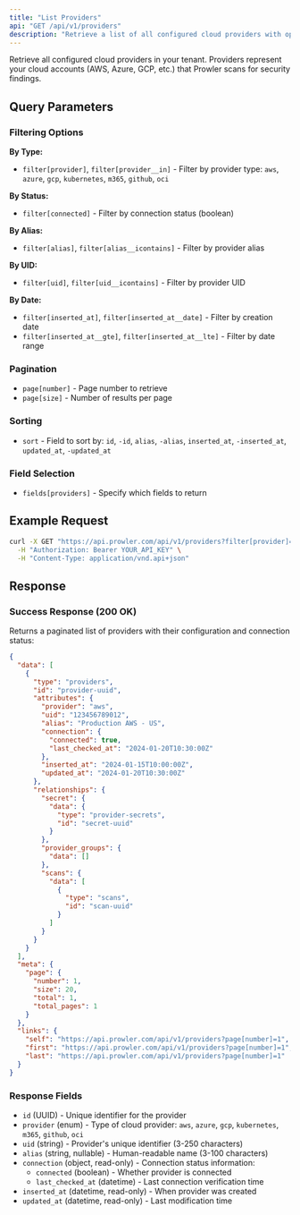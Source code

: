```yaml
---
title: "List Providers"
api: "GET /api/v1/providers"
description: "Retrieve a list of all configured cloud providers with options for filtering."
---
```


Retrieve all configured cloud providers in your tenant. Providers represent your cloud accounts (AWS, Azure, GCP, etc.) that Prowler scans for security findings.

## Query Parameters

### Filtering Options

**By Type:**
- `filter[provider]`, `filter[provider__in]` - Filter by provider type: `aws`, `azure`, `gcp`, `kubernetes`, `m365`, `github`, `oci`

**By Status:**
- `filter[connected]` - Filter by connection status (boolean)

**By Alias:**
- `filter[alias]`, `filter[alias__icontains]` - Filter by provider alias

**By UID:**
- `filter[uid]`, `filter[uid__icontains]` - Filter by provider UID

**By Date:**
- `filter[inserted_at]`, `filter[inserted_at__date]` - Filter by creation date
- `filter[inserted_at__gte]`, `filter[inserted_at__lte]` - Filter by date range

### Pagination

- `page[number]` - Page number to retrieve
- `page[size]` - Number of results per page

### Sorting

- `sort` - Field to sort by: `id`, `-id`, `alias`, `-alias`, `inserted_at`, `-inserted_at`, `updated_at`, `-updated_at`

### Field Selection

- `fields[providers]` - Specify which fields to return

## Example Request

```bash
curl -X GET "https://api.prowler.com/api/v1/providers?filter[provider]=aws&filter[connected]=true" \
  -H "Authorization: Bearer YOUR_API_KEY" \
  -H "Content-Type: application/vnd.api+json"
```

## Response

### Success Response (200 OK)

Returns a paginated list of providers with their configuration and connection status:

```json
{
  "data": [
    {
      "type": "providers",
      "id": "provider-uuid",
      "attributes": {
        "provider": "aws",
        "uid": "123456789012",
        "alias": "Production AWS - US",
        "connection": {
          "connected": true,
          "last_checked_at": "2024-01-20T10:30:00Z"
        },
        "inserted_at": "2024-01-15T10:00:00Z",
        "updated_at": "2024-01-20T10:30:00Z"
      },
      "relationships": {
        "secret": {
          "data": {
            "type": "provider-secrets",
            "id": "secret-uuid"
          }
        },
        "provider_groups": {
          "data": []
        },
        "scans": {
          "data": [
            {
              "type": "scans",
              "id": "scan-uuid"
            }
          ]
        }
      }
    }
  ],
  "meta": {
    "page": {
      "number": 1,
      "size": 20,
      "total": 1,
      "total_pages": 1
    }
  },
  "links": {
    "self": "https://api.prowler.com/api/v1/providers?page[number]=1",
    "first": "https://api.prowler.com/api/v1/providers?page[number]=1",
    "last": "https://api.prowler.com/api/v1/providers?page[number]=1"
  }
}
```

### Response Fields

- `id` (UUID) - Unique identifier for the provider
- `provider` (enum) - Type of cloud provider: `aws`, `azure`, `gcp`, `kubernetes`, `m365`, `github`, `oci`
- `uid` (string) - Provider's unique identifier (3-250 characters)
- `alias` (string, nullable) - Human-readable name (3-100 characters)
- `connection` (object, read-only) - Connection status information:
  - `connected` (boolean) - Whether provider is connected
  - `last_checked_at` (datetime) - Last connection verification time
- `inserted_at` (datetime, read-only) - When provider was created
- `updated_at` (datetime, read-only) - Last modification time
